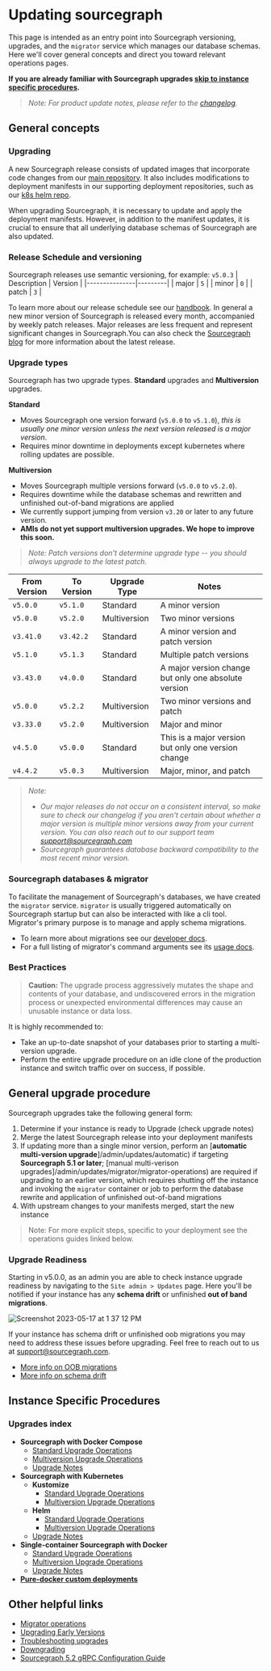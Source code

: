 # Updating sourcegraph

This page is intended as an entry point into Sourcegraph versioning, upgrades, and the `migrator` service which manages our database schemas. Here we'll cover general concepts and direct you toward relevant operations pages.

**If you are already familiar with Sourcegraph upgrades [skip to instance specific procedures](#instance-specific-procedures).**

> *Note: For product update notes, please refer to the [changelog](/CHANGELOG).*

## General concepts

### Upgrading

A new Sourcegraph release consists of updated images that incorporate code changes from our [main repository](https://github.com/sourcegraph/sourcegraph). It also includes modifications to deployment manifests in our supporting deployment repositories, such as our [k8s helm repo](https://github.com/sourcegraph/deploy-sourcegraph-helm).

When upgrading Sourcegraph, it is necessary to update and apply the deployment manifests. However, in addition to the manifest updates, it is crucial to ensure that all underlying database schemas of Sourcegraph are also updated.

### Release Schedule and versioning
Sourcegraph releases use semantic versioning, for example: `v5.0.3`
| Description   | Version |
|---------------|---------|
| major         | `5`     |
| minor         | `0`     |
| patch         | `3`     |

To learn more about our release schedule see our [handbook](https://handbook.sourcegraph.com/departments/engineering/dev/process/releases/#sourcegraph-releases). In general a new minor version of Sourcegraph is released every month, accompanied by weekly patch releases. Major releases are less frequent and represent significant changes in Sourcegraph.You can also check the [Sourcegraph blog](https://about.sourcegraph.com/blog) for more information about the latest release.

### Upgrade types

Sourcegraph has two upgrade types. **Standard** upgrades and **Multiversion** upgrades.

**Standard**
- Moves Sourcegraph one version forward (`v5.0.0` to `v5.1.0`), *this is usually one minor version unless the next version released is a major version*.
- Requires minor downtime in deployments except kubernetes where rolling updates are possible.

**Multiversion**
- Moves Sourcegraph multiple versions forward (`v5.0.0` to `v5.2.0`).
- Requires downtime while the database schemas and rewritten and unfinished out-of-band migrations are applied
- We currently support jumping from version `v3.20` or later to any future version.
- **AMIs do not yet support multiversion upgrades. We hope to improve this soon.**

> *Note: Patch versions don't determine upgrade type -- you should always upgrade to the latest patch.*

| From Version | To Version | Upgrade Type | Notes                                |
|--------------|------------|--------------|--------------------------------------|
| `v5.0.0`     | `v5.1.0`   | Standard     | A minor version                       |
| `v5.0.0`     | `v5.2.0`   | Multiversion  | Two minor versions                    |
| `v3.41.0`    | `v3.42.2`  | Standard     | A minor version and patch version     |
| `v5.1.0`     | `v5.1.3`   | Standard     | Multiple patch versions     |
| `v3.43.0`    | `v4.0.0`   | Standard     | A major version change but only one absolute version |
| `v5.0.0`     | `v5.2.2`   | Multiversion  | Two minor versions and patch          |
| `v3.33.0`    | `v5.2.0`   | Multiversion  | Major and minor                       |
| `v4.5.0`     | `v5.0.0`   | Standard     | This is a major version but only one version change |
| `v4.4.2`     | `v5.0.3`   | Multiversion  | Major, minor, and patch               |

> *Note:*
> - *Our major releases do not occur on a consistent interval, so make sure to check our changelog if you aren't certain about whether a major version is multiple minor versions away from your current version. You can also reach out to our support team [support@sourcegraph.com](mailto:support@sourcegraph.com)*
> - *Sourcegraph guarantees database backward compatibility to the most recent minor version.*

### Sourcegraph databases & migrator

To facilitate the management of Sourcegraph's databases, we have created the `migrator` service. `migrator` is usually triggered automatically on Sourcegraph startup but can also be interacted with like a cli tool. Migrator's primary purpose is to manage and apply schema migrations.
- To learn more about migrations see our [developer docs](https://docs-legacy.sourcegraph.com/dev/background-information/sql/migrations_overview).
- For a full listing of migrator's command arguments see its [usage docs](/admin/updates/migrator/migrator-operations).

### Best Practices
> **Caution:** The upgrade process aggressively mutates the shape and contents of your database, and undiscovered errors in the migration process or unexpected environmental differences may cause an unusable instance or data loss.

It is highly recommended to:
- Take an up-to-date snapshot of your databases prior to starting a multi-version upgrade.
- Perform the entire upgrade procedure on an idle clone of the production instance and switch traffic over on success, if possible.

## General upgrade procedure

Sourcegraph upgrades take the following general form:
1. Determine if your instance is ready to Upgrade (check upgrade notes)
2. Merge the latest Sourcegraph release into your deployment manifests
3. If updating more than a single minor version, perform an [**automatic multi-version upgrade**]/admin/updates/automatic) if targeting **Sourcegraph 5.1 or later**; [manual multi-verison upgrades]/admin/updates/migrator/migrator-operations) are required if upgrading to an earlier version, which requires shutting off the instance and invoking the `migrator` container or job to perform the database rewrite and application of unfinished out-of-band migrations
4. With upstream changes to your manifests merged, start the new instance

> Note: For more explicit steps, specific to your deployment see the operations guides linked below.

### Upgrade Readiness

Starting in v5.0.0, as an admin you are able to check instance upgrade readiness by navigating to the `Site admin > Updates` page. Here you'll be notified if your instance has any **schema drift** or unfinished **out of band migrations**.

![Screenshot 2023-05-17 at 1 37 12 PM](https://github.com/sourcegraph/sourcegraph/assets/13024338/185fc3e8-0706-4a23-b9fe-e262f9a9e4b3)

If your instance has schema drift or unfinished oob migrations you may need to address these issues before upgrading. Feel free to reach out to us at [support@sourcegraph.com](mailto:support@sourcegraph.com).

- [More info on OOB migrations](hhttps://docs-legacy.sourcegraph.com/dev/background-information/sql/migrations_overview#out-of-band-migrations)
- [More info on schema drift](/admin/updates/migrator/schema-drift)

## Instance Specific Procedures

### Upgrades index
- **Sourcegraph with Docker Compose**
  - [Standard Upgrade Operations](/admin/deploy/docker-compose/upgrade#standard-upgrades)
  - [Multiversion Upgrade Operations](/admin/deploy/docker-compose/upgrade#multi-version-upgrades)
  - [Upgrade Notes](/admin/updates/docker_compose)
- **Sourcegraph with Kubernetes**
  - **Kustomize**
    - [Standard Upgrade Operations](/admin/deploy/kubernetes/upgrade#standard-upgrades)
    - [Multiversion Upgrade Operations](/admin/deploy/kubernetes/upgrade#multi-version-upgrades)
  - **Helm**
    - [Standard Upgrade Operations](/admin/deploy/kubernetes/helm#standard-upgrades)
    - [Multiversion Upgrade Operations](/admin/deploy/kubernetes/helm#multi-version-upgrades)
  - [Upgrade Notes](/admin/updates/kubernetes)
- **Single-container Sourcegraph with Docker**
  - [Standard Upgrade Operations](/admin/deploy/docker-single-container/#standard-upgrades)
  - [Multiversion Upgrade Operations](/admin/deploy/docker-single-container/#multi-version-upgrades)
  - [Upgrade Notes](/admin/updates/server)
- [**Pure-docker custom deployments**](/admin/updates/pure_docker)

## Other helpful links
- [Migrator operations](/admin/updates/migrator/migrator-operations)
- [Upgrading Early Versions](/admin/updates/migrator/upgrading-early-versions)
- [Troubleshooting upgrades](/admin/updates/migrator/troubleshooting-upgrades)
- [Downgrading](/admin/updates/migrator/downgrading)
- [Sourcegraph 5.2 gRPC Configuration Guide](/admin/updates/grpc/)
